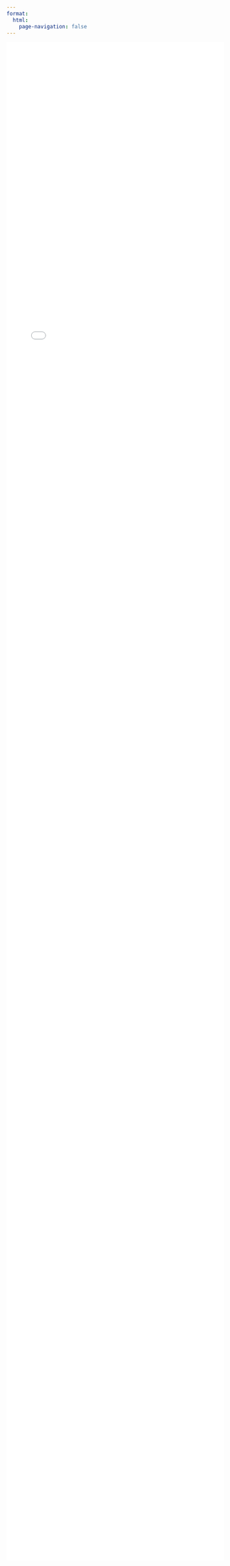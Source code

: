 ```yaml
---
format: 
  html:
    page-navigation: false
---
```




```{=html}
<iframe src="opening-remarks.html" width="100%" height="90%" frameborder="0"></iframe>
```